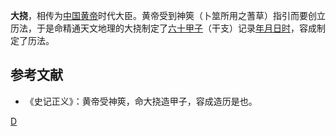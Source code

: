 '''大挠'''，相传为[[中国|中国]][[黄帝|黄帝]]时代大臣。黄帝受到神筴（卜筮所用之蓍草）指引而要创立历法，于是命精通天文地理的大挠制定了[[六十甲子|六十甲子]]（干支）记录[[年|年]][[月|月]][[日|日]][[地支|时]]，容成制定了历法。

==参考文献==
*《史记正义》：黄帝受神筴，命大挠造甲子，容成造历是也。

[[Category:中国上古人物|D]]
